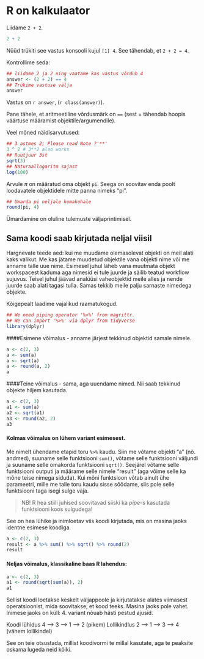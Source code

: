 
# R on kalkulaator {#calc}

Liidame `2 + 2`. 
```r
2 + 2
```

Nüüd trükiti see vastus konsooli kujul `[1] 4`.
See tähendab, et `2 + 2 = 4`.

Kontrollime seda:
```r
## liidame 2 ja 2 ning vaatame kas vastus võrdub 4
answer <- (2 + 2) == 4
## Trükime vastuse välja
answer
```

Vastus on `r answer`, (`r class(answer)`). 

Pane tähele, et aritmeetiline võrdusmärk on `==` (sest = tähendab hoopis väärtuse määramist objektile/argumendile).

Veel mõned näidisarvutused:
```r
## 3 astmes 2; Please read Note ?'**' 
3 ^ 2 # 3**2 also works
## Ruutjuur 3st
sqrt(3)
## Naturaallogaritm sajast
log(100)
```

Arvule $\pi$ on määratud oma objekt `pi`. 
Seega on soovitav enda poolt loodavatele objektidele mitte panna nimeks "pi".
```r
## Ümarda pi neljale komakohale
round(pi, 4)
```
Ümardamine on oluline tulemuste väljaprintimisel.

## Sama koodi saab kirjutada neljal viisil

Hargnevate teede aed: kui me muudame olemasolevat objekti on meil alati kaks valikut. 
Me kas jätame muudetud objektile vana objekti nime või me anname talle uue nime. 
Esimesel juhul läheb vana muutmata objekt workspacest kaduma aga nimesid ei tule juurde ja säilib teatud workflow sujuvus. 
Teisel juhul jäävad analüüsi vaheobjektid meile alles ja nende juurde saab alati tagasi tulla. 
Samas tekkib meile palju sarnaste nimedega objekte.

Kõigepealt laadime vajalikud raamatukogud. 
```r
## We need piping operator '%>%' from magrittr.
## We can import '%>%' via dplyr from tidyverse
library(dplyr)
```

####Esimene võimalus - anname järjest tekkinud objektid samale nimele.
```r
a <- c(2, 3)
a <- sum(a)
a <- sqrt(a)
a <- round(a, 2)
a
```

####Teine võimalus - sama, aga uuendame nimed.
Nii saab tekkinud objekte hiljem kasutada.
```r
a <- c(2, 3)
a1 <- sum(a)
a2 <- sqrt(a1)
a3 <- round(a2, 2)
a3
```

#### Kolmas võimalus on lühem variant esimesest. 
Me nimelt ühendame etapid toru `%>%` kaudu.
Siin me võtame objekti "a" (nö. andmed), suuname selle funktsiooni `sum()`, võtame selle funktsiooni väljundi ja suuname selle omakorda funktsiooni `sqrt()`. 
Seejärel võtame selle funktsiooni outputi ja määrame selle nimele "result" (aga võime selle ka mõne teise nimega siduda). 
Kui mõni funktsioon võtab ainult ühe parameetri, mille me talle toru kaudu sisse sõõdame, siis pole selle funktsiooni taga isegi sulge vaja. 

> NB! R hea stiili juhised soovitavad siiski ka _pipe_-s kasutada funktsiooni koos sulgudega! 

See on hea lühike ja inimloetav viis koodi kirjutada, mis on masina jaoks identne esimese koodiga.
```r
a <- c(2, 3)
result <- a %>% sum() %>% sqrt() %>% round(2)
result
```

#### Neljas võimalus, klassikaline baas R lahendus:
```r
a <- c(2, 3)
a1 <- round(sqrt(sum(a)), 2)
a1
```
Sellist koodi loetakse keskelt väljappoole ja kirjutatakse alates viimasest operatsioonist, mida soovitakse, et kood teeks. 
Masina jaoks pole vahet. 
Inimese jaoks on küll: 4. variant nõuab hästi pestud ajusid.

Koodi lühidus 4 --> 3 --> 1 --> 2 (pikem)
Lollikindlus  2 --> 1 --> 3 --> 4 (vähem lollikindel)

See on teie otsustada, millist koodivormi te millal kasutate, aga te peaksite oskama lugeda neid kõiki.

